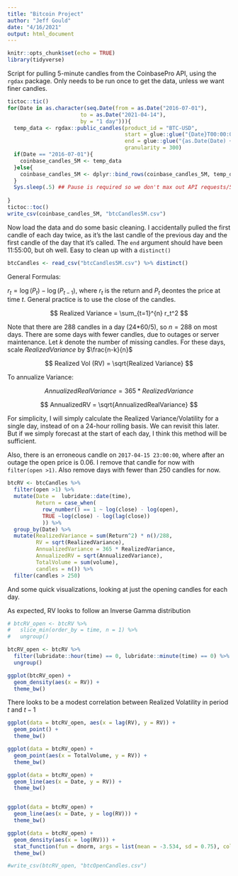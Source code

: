 ```yaml
---
title: "Bitcoin Project"
author: "Jeff Gould"
date: "4/16/2021"
output: html_document
---
```


```r
knitr::opts_chunk$set(echo = TRUE)
library(tidyverse)
```


Script for pulling 5-minute candles from the CoinbasePro API, using the `rgdax` package. Only needs to be run once to get the data, unless we want finer candles. 

```r
tictoc::tic()
for(Date in as.character(seq.Date(from = as.Date("2016-07-01"), 
                       to = as.Date("2021-04-14"),
                       by = "1 day"))){
  temp_data <- rgdax::public_candles(product_id = "BTC-USD",
                                     start = glue::glue("{Date}T00:00:00.000000Z"),
                                     end = glue::glue("{as.Date(Date) + lubridate::days(1)}T00:00:00.000000Z"),
                                     granularity = 300)
  if(Date == "2016-07-01"){
    coinbase_candles_5M <- temp_data
  }else{
    coinbase_candles_5M <- dplyr::bind_rows(coinbase_candles_5M, temp_data)
  }
  Sys.sleep(.5) ## Pause is required so we don't max out API requests/5s periods
  
}
tictoc::toc()
write_csv(coinbase_candles_5M, "btcCandles5M.csv")
```

Now load the data and do some basic cleaning. I accidentally pulled the first candle of each day twice, as it's the last candle of the previous day and the first candle of the day that it's called. The `end` argument should have been 11:55:00, but oh well. Easy to clean up with a `distinct()`


```r
btcCandles <- read_csv("btcCandles5M.csv") %>% distinct() 
```


General Formulas:

$r_t = \log(P_t) - \log(P_{t-1})$, where $r_t$ is the return and $P_t$ deontes the price at time $t$. General practice is to use the close of the candles.

$$
Realized Variance = \sum_{t=1}^{n} r_t^2
$$

Note that there are 288 candles in a day (24*60/5), so $n=288$ on most days. There are some days with fewer candles, due to outages or server maintenance. Let $k$ denote the number of missing candles. For these days, scale $RealizedVariance$ by $\frac{n-k}{n}$

$$
Realized Vol (RV) = \sqrt{Realized Variance}
$$

To annualize Variance:

$$
AnnualizedRealVariance = 365 * RealizedVariance
$$

$$
AnnualizedRV = \sqrt{AnnualizedRealVariance}
$$

For simplicity, I will simply calculate the Realized Variance/Volatility for a single day, instead of on a 24-hour rolling basis. We can revisit this later. But if we simply forecast at the start of each day, I think this method will be sufficient.

Also, there is an erroneous candle on `2017-04-15 23:00:00`, where after an outage the open price is 0.06. I remove that candle for now with `filter(open >1)`. Also remove days with fewer than 250 candles for now.

```r
btcRV <- btcCandles %>% 
  filter(open >1) %>%
  mutate(Date =  lubridate::date(time),
         Return = case_when(
           row_number() == 1 ~ log(close) - log(open),
           TRUE ~log(close) - log(lag(close))
           )) %>%
  group_by(Date) %>%
  mutate(RealizedVariance = sum(Return^2) * n()/288,
         RV = sqrt(RealizedVariance),
         AnnualizedVariance = 365 * RealizedVariance,
         AnnualizedRV = sqrt(AnnualizedVariance),
         TotalVolume = sum(volume),
         candles = n()) %>%
  filter(candles > 250)

```


And some quick visualizations, looking at just the opening candles for each day.

As expected, RV looks to follow an Inverse Gamma distribution

```r

# btcRV_open <- btcRV %>%
#   slice_min(order_by = time, n = 1) %>%
#   ungroup()

btcRV_open <- btcRV %>%
  filter(lubridate::hour(time) == 0, lubridate::minute(time) == 0) %>%
  ungroup()

ggplot(btcRV_open) +
  geom_density(aes(x = RV)) +
  theme_bw()

```



There looks to be a modest correlation between Realized Volatility in period $t$ and $t-1$



```r
ggplot(data = btcRV_open, aes(x = lag(RV), y = RV)) +
  geom_point() +
  theme_bw()

```



```r
ggplot(data = btcRV_open) +
  geom_point(aes(x = TotalVolume, y = RV)) +
  theme_bw()

```


```r
ggplot(data = btcRV_open) +
  geom_line(aes(x = Date, y = RV)) +
  theme_bw()


ggplot(data = btcRV_open) +
  geom_line(aes(x = Date, y = log(RV))) +
  theme_bw()

ggplot(data = btcRV_open) +
  geom_density(aes(x = log(RV))) +
  stat_function(fun = dnorm, args = list(mean = -3.534, sd = 0.75), col = "blue") +
  theme_bw()

#write_csv(btcRV_open, "btcOpenCandles.csv")
```